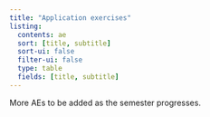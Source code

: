 ```yaml
---
title: "Application exercises"
listing:
  contents: ae
  sort: [title, subtitle]
  sort-ui: false
  filter-ui: false
  type: table
  fields: [title, subtitle]
---
```


More AEs to be added as the semester progresses.

